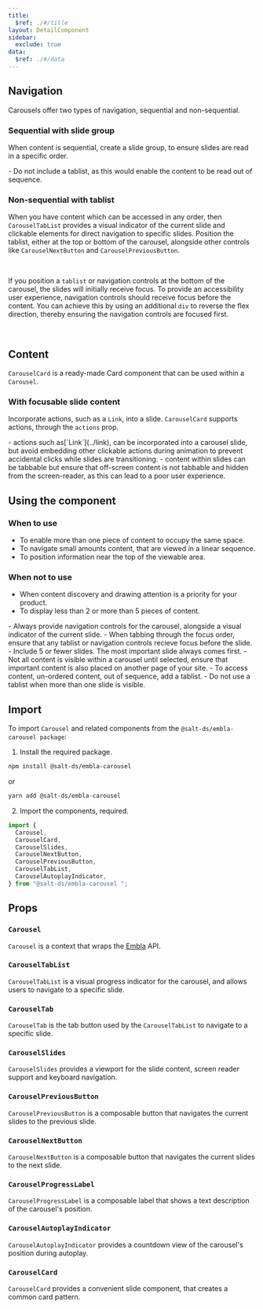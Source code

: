 ```yaml
---
title:
  $ref: ./#/title
layout: DetailComponent
sidebar:
  exclude: true
data:
  $ref: ./#/data
---
```


## Navigation

Carousels offer two types of navigation, sequential and non-sequential.

### Sequential with slide group

When content is sequential, create a slide group, to ensure slides are read in a specific order.

<GuidanceCallout type="positive" customPillText="Best practices">
  - Do not include a tablist, as this would enable the content to be read out of
  sequence.
</GuidanceCallout>

<LivePreview componentName="carousel" exampleName="Basic" />
<br />

### Non-sequential with tablist

When you have content which can be accessed in any order, then `CarouselTabList` provides a visual indicator of the current slide and clickable elements for direct navigation to specific slides. Position the tablist, either at the top or bottom of the carousel, alongside other controls like `CarouselNextButton` and `CarouselPreviousButton`.

<LivePreview componentName="carousel" exampleName="TabListTop" />
<br />

If you position a `tablist` or navigation controls at the bottom of the carousel, the slides will initially receive focus. To provide an accessibility user experience, navigation controls should receive focus before the content. You can achieve this by using an additional `div` to reverse the flex direction, thereby ensuring the navigation controls are focused first.

<LivePreview componentName="carousel" exampleName="TabListBottom" />
<br />

## Content

`CarouselCard` is a ready-made Card component that can be used within a `Carousel`.

<LivePreview componentName="carousel" exampleName="Card" />

### With focusable slide content

Incorporate actions, such as a `Link`, into a slide. `CarouselCard` supports actions, through the `actions` prop.

<GuidanceCallout type="positive" customPillText="Best practices">
  - actions such as[`Link`](../link), can be incorporated into a carousel slide,
  but avoid embedding other clickable actions during animation to prevent
  accidental clicks while slides are transitioning. - content within slides can
  be tabbable but ensure that off-screen content is not tabbable and hidden from
  the screen-reader, as this can lead to a poor user experience.
</GuidanceCallout>

<LivePreview componentName="carousel" exampleName="CardActions" />
<br />

## Using the component

### When to use

- To enable more than one piece of content to occupy the same space.
- To navigate small amounts content, that are viewed in a linear sequence.
- To position information near the top of the viewable area.

### When not to use

- When content discovery and drawing attention is a priority for your product.
- To display less than 2 or more than 5 pieces of content.

<GuidanceCallout type="positive" customPillText="Best practices">
  - Always provide navigation controls for the carousel, alongside a visual
  indicator of the current slide. - When tabbing through the focus order, ensure
  that any tablist or navigation controls recieve focus before the slide. -
  Include 5 or fewer slides. The most important slide always comes first. - Not
  all content is visible within a carousel until selected, ensure that important
  content is also placed on another page of your site. - To access content,
  un-ordered content, out of sequence, add a tablist. - Do not use a tablist
  when more than one slide is visible.
</GuidanceCallout>

## Import

To import `Carousel` and related components from the `@salt-ds/embla-carousel package`:

1. Install the required package.

```bash
npm install @salt-ds/embla-carousel
```

or

```bash
yarn add @salt-ds/embla-carousel
```

2. Import the components, required.

```js
import {
  Carousel,
  CarouselCard,
  CarouselSlides,
  CarouselNextButton,
  CarouselPreviousButton,
  CarouselTabList,
  CarouselAutoplayIndicator,
} from "@salt-ds/embla-carousel ";
```

## Props

### `Carousel`

`Carousel` is a context that wraps the [Embla](https://www.embla-carousel.com/) API.

<PropsTable packageName="embla-carousel" componentName="Carousel" />

### `CarouselTabList`

`CarouselTabList` is a visual progress indicator for the carousel, and allows users to navigate to a specific slide.

<PropsTable packageName="embla-carousel" componentName="CarouselTabList" />

### `CarouselTab`

`CarouselTab` is the tab button used by the `CarouselTabList` to navigate to a specific slide.

<PropsTable packageName="embla-carousel" componentName="CarouselTab" />

### `CarouselSlides`

`CarouselSlides` provides a viewport for the slide content, screen reader support and keyboard navigation.

<PropsTable packageName="embla-carousel" componentName="CarouselSlides" />

### `CarouselPreviousButton`

`CarouselPreviousButton` is a composable button that navigates the current slides to the previous slide.

<PropsTable
  packageName="embla-carousel"
  componentName="CarouselPreviousButton"
/>

### `CarouselNextButton`

`CarouselNextButton` is a composable button that navigates the current slides to the next slide.

<PropsTable packageName="embla-carousel" componentName="CarouselNextButton" />

### `CarouselProgressLabel`

`CarouselProgressLabel` is a composable label that shows a text description of the carousel's position.

<PropsTable
  packageName="embla-carousel"
  componentName="CarouselProgressLabel"
/>

### `CarouselAutoplayIndicator`

`CarouselAutoplayIndicator` provides a countdown view of the carousel's position during autoplay.

<PropsTable
  packageName="embla-carousel"
  componentName="CarouselAutoplayIndicator"
/>

### `CarouselCard`

`CarouselCard` provides a convenient slide component, that creates a common card pattern.

<PropsTable packageName="embla-carousel" componentName="CarouselCard" />

